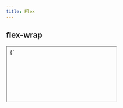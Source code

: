 ```yaml
---
title: Flex
---
```


## flex-wrap

<iframe style={{border: 'none', width: '100%', resize: 'both'}} srcdoc={`
  <style>
    body>div {
      padding: 20px;
      width: 500px;
    }
    div>div {
      background: #f6f5f5;
      border: 1px solid #d3e0ea;
      padding: 10px;
      text-align: center;
    }
  </style>
  <div style="display: flex; flex-wrap: wrap;">
    <div style="flex: 1 1 150px;">1</div>
    <div style="flex: 1 1 150px;">2</div>
    <div style="flex: 1 1 150px;">3</div>
    <div style="flex: 1 1 150px;">4</div>
    <div style="flex: 1 1 150px;">5</div>
  </div>`}/>

```html
<div style="display: flex; flex-wrap: wrap;">
  <div style="flex: 1 1 150px;">1</div>
  <div style="flex: 1 1 150px;">2</div>
  <div style="flex: 1 1 150px;">3</div>
  <div style="flex: 1 1 150px;">4</div>
  <div style="flex: 1 1 150px;">5</div>
</div>
```

## flex-grow

<iframe style={{border: 'none', width: '100%', resize: 'both'}} srcdoc={`
  <style>
    body {
      margin: 0
    }
    body>div {
      width: 500px;
    }
    div>div {
      background: #f6f5f5;
      border: 1px solid #d3e0ea;
      text-align: center;
    }
  </style>
  <div style="display: flex">
    <div style="flex-grow: 0">1</div>
    <div style="flex-grow: 1">2</div>
    <div style="flex-grow: 2">3</div>
  </div>`}/>

```html
<div style="display: flex">
  <div style="flex-grow: 0">1</div>
  <div style="flex-grow: 1">2</div>
  <div style="flex-grow: 2">3</div>
</div>
```

## flex-shrink

<iframe style={{border: 'none', width: '100%', resize: 'both'}} srcdoc={`
  <style>
    body {
      margin: 0
    }
    body>div {
      width: 500px;
    }
    div>div {
      background: #f6f5f5;
      border: 1px solid #d3e0ea;
      text-align: center;
    }
  </style>
  <div style="display: flex">
    <div style="flex-shrink: 0; width: 200px;">1</div>
    <div style="flex-shrink: 1; width: 200px;">2</div>
    <div style="flex-shrink: 2; width: 200px;">3</div>
  </div>`}/>

```html
<div style="display: flex">
  <div style="flex-shrink: 0; width: 200px;">1</div>
  <div style="flex-shrink: 1; width: 200px;">2</div>
  <div style="flex-shrink: 2; width: 200px;">3</div>
</div>
```

## flex-direction

<iframe style={{border: 'none', width: '100%', resize: 'both', height: '650px'}} srcdoc={`
  <style>
    body>div {
      padding: 20px;
    }
    div>div {
      background: #f6f5f5;
      border: 1px solid #d3e0ea;
      padding: 10px;
      text-align: center;
    }
  </style>
  <div style="display: flex; flex-direction: row">
    <div>1</div>
    <div>2</div>
    <div>3</div>
    <div>4</div>
  </div>
  <div style="display: flex; flex-direction: row-reverse">
    <div>1</div>
    <div>2</div>
    <div>3</div>
    <div>4</div>
  </div>
  <div style="display: flex; flex-direction: column">
    <div>1</div>
    <div>2</div>
    <div>3</div>
    <div>4</div>
  </div>
  <div style="display: flex; flex-direction: column-reverse">
    <div>1</div>
    <div>2</div>
    <div>3</div>
    <div>4</div>
  </div>
  `}/>


```html
<div style="display: flex; flex-direction: row">
  <div>1</div>
  <div>2</div>
  <div>3</div>
  <div>4</div>
</div>
<div style="display: flex; flex-direction: row-reverse">
  <div>1</div>
  <div>2</div>
  <div>3</div>
  <div>4</div>
</div>
<div style="display: flex; flex-direction: column">
  <div>1</div>
  <div>2</div>
  <div>3</div>
  <div>4</div>
</div>
<div style="display: flex; flex-direction: column-reverse">
  <div>1</div>
  <div>2</div>
  <div>3</div>
  <div>4</div>
</div>
```

## justify-content
フレックスコンテナーの主軸およびグリッドコンテナーのインライン軸に沿って、中身のアイテムの間や周囲に間隔を配置する方法を定義

### center

アイテムを中央に寄せる
<iframe style={{border: 'none', width: '100%', resize: 'both'}} srcdoc={`
  <style>
    body>div {
      padding: 20px;
    }
    div>div {
      background: #f6f5f5;
      border: 1px solid #d3e0ea;
      padding: 10px;
      text-align: center;
    }
  </style>
  <div style="display: flex; justify-content: center">
    <div>1</div>
    <div>2</div>
    <div>3</div>
    <div>4</div>
  </div>`}/>

```html
<div style="display: flex; justify-content: center">
  <div>1</div>
  <div>2</div>
  <div>3</div>
  <div>4</div>
</div>
```

### space-between

各アイテムを均等に配置し最初のアイテムは先頭に寄せ、最後のアイテムは末尾に寄せる
<iframe style={{border: 'none', width: '100%', resize: 'both'}} srcdoc={`
  <style>
    body>div {
      padding: 20px;
    }
    div>div {
      background: #f6f5f5;
      border: 1px solid #d3e0ea;
      padding: 10px;
      text-align: center;
    }
  </style>
  <div style="display: flex; justify-content: space-between">
    <div>1</div>
    <div>2</div>
    <div>3</div>
    <div>4</div>
  </div>`}/>

```html
<div style="display: flex; justify-content: space-between">
  <div>1</div>
  <div>2</div>
  <div>3</div>
  <div>4</div>
</div>
```

### space-around

各アイテムを均等に配置し各アイテムの両側に半分の大きさの間隔を置く
<iframe style={{border: 'none', width: '100%', resize: 'both'}} srcdoc={`
  <style>
    body>div {
      padding: 20px;
    }
    div>div {
      background: #f6f5f5;
      border: 1px solid #d3e0ea;
      padding: 10px;
      text-align: center;
    }
  </style>
  <div style="display: flex; justify-content: space-around">
    <div>1</div>
    <div>2</div>
    <div>3</div>
    <div>4</div>
  </div>`}/>

```html
<div style="display: flex; justify-content: space-around">
  <div>1</div>
  <div>2</div>
  <div>3</div>
  <div>4</div>
</div>
```

### space-evenly

各アイテムを均等に配置する
<iframe style={{border: 'none', width: '100%', resize: 'both'}} srcdoc={`
  <style>
    body>div {
      padding: 20px;
    }
    div>div {
      background: #f6f5f5;
      border: 1px solid #d3e0ea;
      padding: 10px;
      text-align: center;
    }
  </style>
  <div style="display: flex; justify-content: space-evenly">
    <div>1</div>
    <div>2</div>
    <div>3</div>
    <div>4</div>
  </div>`}/>

```html
<div style="display: flex; justify-content: space-evenly">
  <div>1</div>
  <div>2</div>
  <div>3</div>
  <div>4</div>
</div>
```

## margin

<iframe style={{border: 'none', width: '100%', resize: 'both'}} srcdoc={`
  <style>
    body>div {
      padding: 20px;
    }
    div>div {
      background: #f6f5f5;
      border: 1px solid #d3e0ea;
      padding: 10px;
      text-align: center;
    }
  </style>
  <div style="display: flex">
    <div style="margin-right: auto">1</div>
    <div>2</div>
    <div>3</div>
    <div style="margin-left: auto">4</div>
  </div>`}/>

```html
<div style="display: flex">
  <div style="margin-right: auto">1</div>
  <div>2</div>
  <div>3</div>
  <div style="margin-left: auto">>4</div>
</div>
```

## order

<iframe style={{border: 'none', width: '100%', resize: 'both'}} srcdoc={`
  <style>
    body>div {
      padding: 20px;
    }
    div>div {
      background: #f6f5f5;
      border: 1px solid #d3e0ea;
      padding: 10px;
      text-align: center;
    }
  </style>
  <div style="display: flex;">
    <div style="order: 4">1</div>
    <div style="order: 3">2</div>
    <div style="order: 2">3</div>
    <div style="order: 1">4</div>
  </div>`}/>

```html
<div style="display: flex;">
  <div style="order: 4">1</div>
  <div style="order: 3">2</div>
  <div style="order: 2">3</div>
  <div style="order: 1">4</div>
</div>
```
